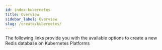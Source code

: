 ```yaml
---
id: index-kubernetes
title: Overview
sidebar_label: Overview
slug: /create/kubernetes/
---
```



The following links provide you with the available options to create a new Redis database on Kubernetes Platforms

<div class="row">

<div class="col">
  <RedisCard
    title="Redis on Kubernetes"
    description="Create a Redis database on Google Kubernetes Engine"
    page="/create/kubernetes/kubernetes-gke"
  />
</div>
<div class="col">
  <RedisCard
    title="Kubernetes Operator: What It Is and Why You Should Really Care About It"
    description="Learn about Kubernetes Operator and its benefits"
    page="/create/kubernetes/kubernetes-operator"
  />
</div>

</div>
